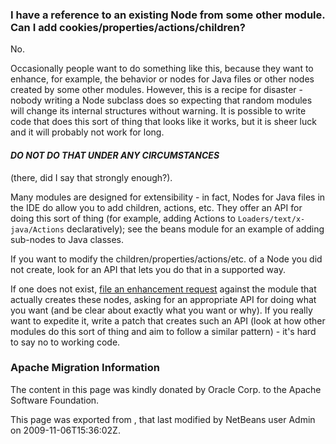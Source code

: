 <!--

    Licensed to the Apache Software Foundation (ASF) under one
    or more contributor license agreements.  See the NOTICE file
    distributed with this work for additional information
    regarding copyright ownership.  The ASF licenses this file
    to you under the Apache License, Version 2.0 (the
    "License"); you may not use this file except in compliance
    with the License.  You may obtain a copy of the License at

      http://www.apache.org/licenses/LICENSE-2.0

    Unless required by applicable law or agreed to in writing,
    software distributed under the License is distributed on an
    "AS IS" BASIS, WITHOUT WARRANTIES OR CONDITIONS OF ANY
    KIND, either express or implied.  See the License for the
    specific language governing permissions and limitations
    under the License.

-->

===I have a reference to an existing Node from some other module. Can I add cookies/properties/actions/children?===

No.

Occasionally people want to do something like this, because they want to enhance, for example, the behavior or nodes for Java files or other nodes created by some other modules.  However, this is a recipe for disaster - nobody writing a Node subclass does so expecting that random modules will change its internal structures without warning.  It is possible to write code that does this sort of thing that looks like it works, but it is sheer luck and it will probably not work for long.  

===='''''DO NOT DO THAT UNDER ANY CIRCUMSTANCES''''' ====

(there, did I say that strongly enough?).

Many modules are designed for extensibility - in fact, Nodes for Java files in the IDE do allow you to add children, actions, etc.  They offer an API for doing this sort of thing (for example, adding Actions to <tt>Loaders/text/x-java/Actions</tt> declaratively);  see the beans module for an example of adding sub-nodes to Java classes.

If you want to modify the children/properties/actions/etc. of a Node you did not create, look for an API that lets you do that in a supported way.  

If one does not exist, [http://www.netbeans.org/issues/enter_bug.cgi file an enhancement request] against the module that actually creates these nodes, asking for an appropriate API for doing what you want (and be clear about exactly what you want or why).  If you really want to expedite it, write a patch that creates such an API (look at how other modules do this sort of thing and aim to follow a similar pattern) - it's hard to say no to working code.

===Apache Migration Information===

The content in this page was kindly donated by Oracle Corp. to the
Apache Software Foundation.

This page was exported from , 
that last modified by NetBeans user Admin 
on 2009-11-06T15:36:02Z.

